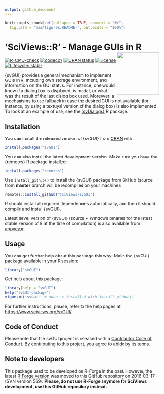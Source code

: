 ```yaml
---
output: github_document
---
```


<!-- README.md is generated from README.Rmd. Please edit that file -->

```r
knitr::opts_chunk$set(collapse = TRUE, comment = "#>",
  fig.path = "man/figures/README-", out.width = "100%")
```

# 'SciViews::R' - Manage GUIs in R <a href="https://www.sciviews.org/svGUI"><img src="man/figures/logo.png" align="right" height="138" /></a>

<!-- badges: start -->
[![R-CMD-check](https://github.com/SciViews/svGUI/actions/workflows/R-CMD-check.yaml/badge.svg)](https://github.com/SciViews/svGUI/actions/workflows/R-CMD-check.yaml)
[![codecov](https://codecov.io/gh/SciViews/svGUI/graph/badge.svg?token=WelFeHTmy7)](https://codecov.io/gh/SciViews/svGUI)
[![CRAN status](https://www.r-pkg.org/badges/version/svGUI)](https://cran.r-project.org/package=svGUI) 
[![License](https://img.shields.io/badge/license-GPL-blue.svg)](https://www.gnu.org/licenses/gpl-2.0.html)
[![Lifecycle: stable](https://img.shields.io/badge/lifecycle-stable-brightgreen.svg)](https://www.tidyverse.org/lifecycle/#stable)
<!-- badges: end -->

{svGUI} provides a general mechanism to implement GUIs in R, including own storage environment, and information on the GUI status. For instance, one would know if a dialog box is displayed, is modal, or what was the result of the last dialog box used. Moreover, a mechanisms to use fallback in case the desired GUI is not available (for instance, by using a textuyal version of the dialog box) is also implemented. To look at an example of use, see the [{svDialogs}](https://github.com/SciViews/svDialogs) R package.

## Installation

You can install the released version of {svGUI} from [CRAN](https://CRAN.R-project.org) with:

``` r
install.packages("svGUI")
```

You can also install the latest development version. Make sure you have the {remotes} R package installed:

``` r
install.packages("remotes")
```

Use `install_github()` to install the {svGUI} package from GitHub (source from **master** branch will be recompiled on your machine):

``` r
remotes::install_github("SciViews/svGUI")
```

R should install all required dependencies automatically, and then it should compile and install {svGUI}.

Latest devel version of {svGUI} (source + Windows binaries for the latest stable version of R at the time of compilation) is also available from [appveyor](https://ci.appveyor.com/project/phgrosjean/svGUI/build/artifacts).

## Usage

You can get further help about this package this way: Make the {svGUI} package available in your R session:

``` r
library("svGUI")
```

Get help about this package:

``` r
library(help = "svGUI")
help("svGUI-package")
vignette("svGUI") # None is installed with install_github()
```

For further instructions, please, refer to the help pages at <https://www.sciviews.org/svGUI/>.

## Code of Conduct

Please note that the svGUI project is released with a [Contributor Code of Conduct](https://contributor-covenant.org/version/2/0/CODE_OF_CONDUCT.html). By contributing to this project, you agree to abide by its terms.

## Note to developers

This package used to be developed on R-Forge in the past. However, the latest [R-Forge version](https://r-forge.r-project.org/projects/sciviews/) was moved to this GitHub repository on 2016-03-17 (SVN version 569). **Please, do not use R-Forge anymore for SciViews development, use this GitHub repository instead.**
